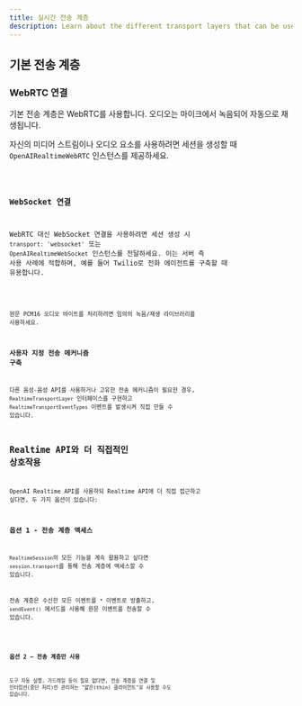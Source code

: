 ```yaml
---
title: 실시간 전송 계층
description: Learn about the different transport layers that can be used with Realtime Agents.
---
```




## 기본 전송 계층

### WebRTC 연결

기본 전송 계층은 WebRTC를 사용합니다. 오디오는 마이크에서 녹음되어 자동으로 재생됩니다.

자신의 미디어 스트림이나 오디오 요소를 사용하려면 세션을 생성할 때 `OpenAIRealtimeWebRTC` 인스턴스를 제공하세요.

<Code lang="typescript" code={customWebRTCTransportExample} />

### WebSocket 연결

WebRTC 대신 WebSocket 연결을 사용하려면 세션 생성 시 `transport: 'websocket'` 또는 `OpenAIRealtimeWebSocket` 인스턴스를 전달하세요. 이는 서버 측 사용 사례에 적합하며, 예를 들어 Twilio로 전화 에이전트를 구축할 때 유용합니다.

<Code lang="typescript" code={websocketSessionExample} />

원문 PCM16 오디오 바이트를 처리하려면 임의의 녹음/재생 라이브러리를 사용하세요.

### 사용자 지정 전송 메커니즘 구축

다른 음성-음성 API를 사용하거나 고유한 전송 메커니즘이 필요한 경우, `RealtimeTransportLayer` 인터페이스를 구현하고 `RealtimeTransportEventTypes` 이벤트를 발생시켜 직접 만들 수 있습니다.

## Realtime API와 더 직접적인 상호작용

OpenAI Realtime API를 사용하되 Realtime API에 더 직접 접근하고 싶다면, 두 가지 옵션이 있습니다:

### 옵션 1 - 전송 계층 액세스

`RealtimeSession`의 모든 기능을 계속 활용하고 싶다면 `session.transport`를 통해 전송 계층에 액세스할 수 있습니다.

전송 계층은 수신한 모든 이벤트를 `*` 이벤트로 방출하고, `sendEvent()` 메서드를 사용해 원문 이벤트를 전송할 수 있습니다.

<Code lang="typescript" code={transportEventsExample} />

### 옵션 2 — 전송 계층만 사용

도구 자동 실행, 가드레일 등이 필요 없다면, 전송 계층을 연결 및 인터럽션(중단 처리)만 관리하는 "얇은(thin) 클라이언트"로 사용할 수도 있습니다.

<Code lang="typescript" code={thinClientExample} />
